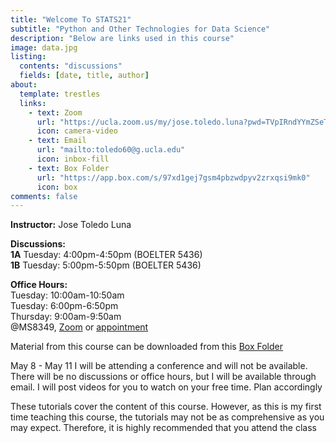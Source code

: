 ```yaml
---
title: "Welcome To STATS21"
subtitle: "Python and Other Technologies for Data Science"
description: "Below are links used in this course"
image: data.jpg
listing:
  contents: "discussions"
  fields: [date, title, author]
about:
  template: trestles
  links:
    - text: Zoom
      url: "https://ucla.zoom.us/my/jose.toledo.luna?pwd=TVpIRndYYmZSeTg0NUUvYlhTWllUQT09"
      icon: camera-video
    - text: Email
      url: "mailto:toledo60@g.ucla.edu"
      icon: inbox-fill
    - text: Box Folder
      url: "https://app.box.com/s/97xd1gej7gsm4pbzwdpyv2zrxqsi9mk0"
      icon: box
comments: false
---
```

::: {.column-page}

**Instructor:** Jose Toledo Luna

**Discussions:** <br/>
**1A** Tuesday: 4:00pm-4:50pm (BOELTER 5436) <br/>
**1B** Tuesday: 5:00pm-5:50pm (BOELTER 5436)


**Office Hours:** <br/>
Tuesday: 10:00am-10:50am <br/>
Tuesday: 6:00pm-6:50pm <br/>
Thursday: 9:00am-9:50am <br/>
@MS8349, [Zoom](https://ucla.zoom.us/my/jose.toledo.luna?pwd=TVpIRndYYmZSeTg0NUUvYlhTWllUQT09) or [appointment](/email.qmd)

Material from this course can be downloaded from this [Box Folder](https://app.box.com/s/97xd1gej7gsm4pbzwdpyv2zrxqsi9mk0)

:::callout-warning
May 8 - May 11 I will be attending a conference and will not be available.
There will be no discussions or office hours, but I will be available through email. I will post videos for you to watch on your free time. Plan accordingly
:::

These tutorials cover the content of this course. However, as this is my first time teaching this course, the tutorials may not be as comprehensive as you may expect. Therefore, it is highly recommended that you attend the class
:::

